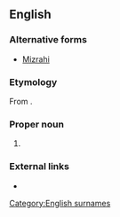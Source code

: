 ==English==

===Alternative forms===
* [[Mizrahi]]
===Etymology===
From {{etyl|he}} {{term|מזרחי||eastern, easterner|lang=he|tr=mizrakhí}}.

===Proper noun===
{{en-proper noun}}

# {{non-gloss definition|A [[surname]] found among [[Jew]]s from the [[Middle East]].}}

===External links===
* {{projectlink|pedia}}
[[Category:English surnames]]
